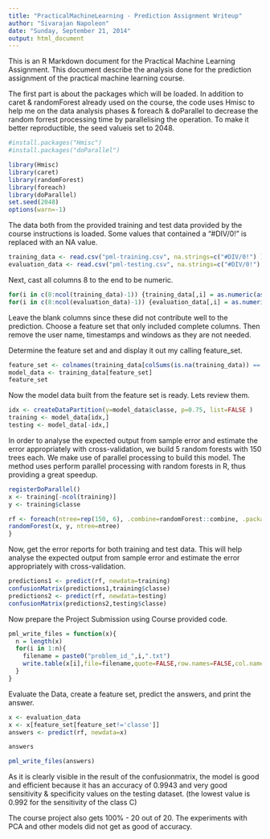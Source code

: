 ```yaml
---
title: "PracticalMachineLearning - Prediction Assignment Writeup"
author: "Sivarajan Napoleon"
date: "Sunday, September 21, 2014"
output: html_document
---
```


This is an R Markdown document for the Practical Machine Learning Assignment.
This document describe the analysis done for the prediction assignment of the practical machine learning course.

The first part is about the packages which will be loaded. In addition to caret & randomForest already used on the course, the code uses Hmisc to help me on the data analysis phases & foreach & doParallel to decrease the random forrest processing time by parallelising the operation. To make it better reproductible, the seed valueis set to 2048.

```r
#install.packages("Hmisc")
#install.packages("doParallel")

library(Hmisc)
library(caret)
library(randomForest)
library(foreach)
library(doParallel)
set.seed(2048)
options(warn=-1)
```

The data both from the provided training and test data provided by the course instructions is loaded. Some values that contained a "#DIV/0!" is replaced with an NA value.

```r
training_data <- read.csv("pml-training.csv", na.strings=c("#DIV/0!") )
evaluation_data <- read.csv("pml-testing.csv", na.strings=c("#DIV/0!") )

```

Next, cast all columns 8 to the end to be numeric.

```r
for(i in c(8:ncol(training_data)-1)) {training_data[,i] = as.numeric(as.character(training_data[,i]))}
for(i in c(8:ncol(evaluation_data)-1)) {evaluation_data[,i] = as.numeric(as.character(evaluation_data[,i]))}
```

Leave the blank columns since these did not contribute well to the prediction. Choose a feature set that only included complete columns. Then remove the user name, timestamps and windows as they are not needed.

Determine the feature set and and display it out my calling feature_set.

```r
feature_set <- colnames(training_data[colSums(is.na(training_data)) == 0])[-(1:7)]
model_data <- training_data[feature_set]
feature_set
```

Now the model data built from the feature set is ready. Lets review them.


```r
idx <- createDataPartition(y=model_data$classe, p=0.75, list=FALSE )
training <- model_data[idx,]
testing <- model_data[-idx,]
```

In order to analyse the expected output from sample error and estimate the error appropriately with cross-validation, we build 5 random forests with 150 trees each. We make use of parallel processing to build this model. The method uses perform parallel processing with random forests in R, thus providing a great speedup.


```r
registerDoParallel()
x <- training[-ncol(training)]
y <- training$classe

rf <- foreach(ntree=rep(150, 6), .combine=randomForest::combine, .packages='randomForest') %dopar% {
randomForest(x, y, ntree=ntree) 
}
```

Now, get the error reports for both training and test data. This will help analyse the expected output from sample error and estimate the error appropriately with cross-validation.


```r
predictions1 <- predict(rf, newdata=training)
confusionMatrix(predictions1,training$classe)
predictions2 <- predict(rf, newdata=testing)
confusionMatrix(predictions2,testing$classe)
```

Now prepare the Project Submission using Course provided code.


```r
pml_write_files = function(x){
  n = length(x)
  for(i in 1:n){
    filename = paste0("problem_id_",i,".txt")
    write.table(x[i],file=filename,quote=FALSE,row.names=FALSE,col.names=FALSE)
  }
}

```

Evaluate the Data, create a feature set, predict the answers, and print the answer.

```r
x <- evaluation_data
x <- x[feature_set[feature_set!='classe']]
answers <- predict(rf, newdata=x)

answers

pml_write_files(answers)

```

As it is clearly visible in the result of the confusionmatrix, the model is good and efficient because it has an accuracy of 0.9943 and very good sensitivity & specificity values on the testing dataset. (the lowest value is 0.992 for the sensitivity of the class C)

The course project also gets 100% - 20 out of 20.  The experiments with PCA and other models did not get as good of accuracy.